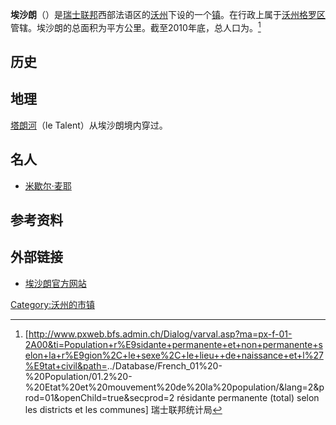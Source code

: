 {{瑞士市镇信息框
 | 市镇名称= 埃沙朗
 | 原文名称             = {{lang|fr|Échallens}}
 | 图片                = Echallens-Kirche-St-Jean.jpg
 | 纹章 = Échallens-coat of arms.svg
 | 语言                   = [[法语|法语]]
 | 所属州               = 沃州
 | iso-code-region = 
 | 所属区               = [[沃州格罗区|沃州格罗区]]
 | lat_d=46|lat_m=38|lat_NS=N|long_d=6|long_m=38|long_EW=E
 | 邮政编码        = 1040
 | 市镇代码        = 5518
 | 面积                 = {{smn|6.66|5|100}}
 | 平均海拔        =  616
 | 人口               = {{smn|5189|6}}
 | 主页  = www.echallens.ch
 | 市镇长           = Yvan Nicolier
 | 相邻市镇             = 
 | 友好城市             = 
|地图文件             = Karte Gemeinde Echallens 2011.png
|}}
'''埃沙朗'''（{{lang-fr|Échallens}}）是[[瑞士联邦|瑞士联邦]]西部法语区的[[沃州|沃州]]下设的一个[[瑞士市镇|镇]]。在行政上属于[[沃州格罗区|沃州格罗区]]管辖。埃沙朗的总面积为{{smn|6.66|5|100}}平方公里。截至2010年底，总人口为{{smn|5189|6}}。<ref>{{fr}}[http://www.pxweb.bfs.admin.ch/Dialog/varval.asp?ma=px-f-01-2A00&ti=Population+r%E9sidante+permanente+et+non+permanente+selon+la+r%E9gion%2C+le+sexe%2C+le+lieu++de+naissance+et+l%27%E9tat+civil&path=../Database/French_01%20-%20Population/01.2%20-%20Etat%20et%20mouvement%20de%20la%20population/&lang=2&prod=01&openChild=true&secprod=2 résidante permanente (total) selon les districts et les communes] {{Wayback|url=http://www.pxweb.bfs.admin.ch/Dialog/varval.asp?ma=px-f-01-2A00&ti=Population+r%E9sidante+permanente+et+non+permanente+selon+la+r%E9gion%2C+le+sexe%2C+le+lieu++de+naissance+et+l%27%E9tat+civil&path=..%2FDatabase%2FFrench_01%20-%20Population%2F01.2%20-%20Etat%20et%20mouvement%20de%20la%20population%2F&lang=2&prod=01&openChild=true&secprod=2 |date=20150102165023 }} 瑞士联邦统计局</ref>

==历史==

==地理==
[[塔朗河|塔朗河]]（le Talent）从埃沙朗境内穿过。

==名人==
*[[米歇尔·麦耶|米歇尔·麦耶]]

==参考资料==
{{reflist}}

==外部链接==
*{{fr}}[http://www.echallens.ch 埃沙朗官方网站] {{Wayback|url=http://www.echallens.ch/ |date=20201124224943 }}

{{Authority control}}
{{DEFAULTSORT:Echallens}}
{{沃州格罗区行政区划}}
[[Category:沃州的市镇|Category:沃州的市镇]]